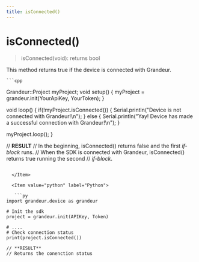 ```yaml
---
title: isConnected()
---
```


# isConnected()

>isConnected(void): returns bool

This method returns true if the device is connected with Grandeur.


<Tabs>

  <Item value="arduino" label="Arduino">

    ```cpp
Grandeur::Project myProject;
void setup() {
  myProject = grandeur.init(YourApiKey, YourToken);
}

void loop() {
  if(!myProject.isConnected()) {
    Serial.println("Device is not connected with Grandeur!\n");
  }
  else {
    Serial.println("Yay! Device has made a successful connection with Grandeur!\n");
  }

  myProject.loop();
}

// **RESULT**
// In the beginning, isConnected() returns false and the first *if-block* runs.
// When the SDK is connected with Grandeur, isConnected() returns true running the second
// *if-block*.
```

  </Item>

  <Item value="python" label="Python">

   ```py
import grandeur.device as grandeur

# Init the sdk
project = grandeur.init(APIKey, Token)

# ....
# Check connection status
print(project.isConnected())

// **RESULT**
// Returns the conenction status
```

  </Item>

</Tabs>









